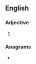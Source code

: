 ==English==

===Adjective===
{{head|en|adjective superlative form}}

# {{en-superlative of|hard-won}}

===Anagrams===
* {{anagrams|en|a=adehnorstw|two-handers}}
